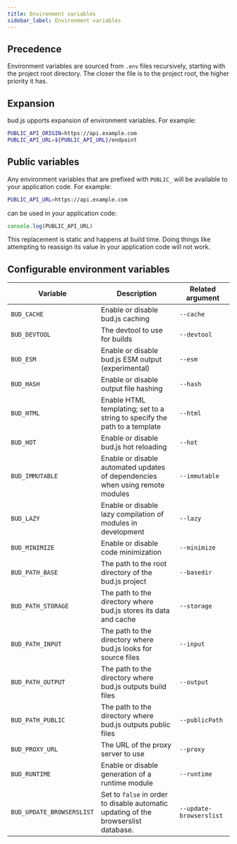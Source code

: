 ```yaml
---
title: Environment variables
sidebar_label: Environment variables
---
```


## Precedence

Environment variables are sourced from `.env` files recursively, starting with the project root directory. The closer the file is to the project root, the higher priority it has.

## Expansion

bud.js upports expansion of environment variables. For example:

```bash
PUBLIC_API_ORIGIN=https://api.example.com
PUBLIC_API_URL=${PUBLIC_API_URL}/endpoint
```

## Public variables

Any environment variables that are prefixed with `PUBLIC_` will be available to your application code. For example:

```bash
PUBLIC_API_URL=https://api.example.com
```

can be used in your application code:

```js
console.log(PUBLIC_API_URL)
```

This replacement is static and happens at build time. Doing things like attempting to reassign its value in your application code will not work.

## Configurable environment variables

| Variable                  | Description                                                                         | Related argument        |
| ------------------------- | ----------------------------------------------------------------------------------- | ----------------------- |
| `BUD_CACHE`               | Enable or disable bud.js caching                                                    | `--cache`               |
| `BUD_DEVTOOL`             | The devtool to use for builds                                                       | `--devtool`             |
| `BUD_ESM`                 | Enable or disable bud.js ESM output (experimental)                                  | `--esm`                 |
| `BUD_HASH`                | Enable or disable output file hashing                                               | `--hash`                |
| `BUD_HTML`                | Enable HTML templating; set to a string to specify the path to a template           | `--html`                |
| `BUD_HOT`                 | Enable or disable bud.js hot reloading                                              | `--hot`                 |
| `BUD_IMMUTABLE`           | Enable or disable automated updates of dependencies when using remote modules       | `--immutable`           |
| `BUD_LAZY`                | Enable or disable lazy compilation of modules in development                        | `--lazy`                |
| `BUD_MINIMIZE`            | Enable or disable code minimization                                                 | `--minimize`            |
| `BUD_PATH_BASE`           | The path to the root directory of the bud.js project                                | `--basedir`             |
| `BUD_PATH_STORAGE`        | The path to the directory where bud.js stores its data and cache                    | `--storage`             |
| `BUD_PATH_INPUT`          | The path to the directory where bud.js looks for source files                       | `--input`               |
| `BUD_PATH_OUTPUT`         | The path to the directory where bud.js outputs build files                          | `--output`              |
| `BUD_PATH_PUBLIC`         | The path to the directory where bud.js outputs public files                         | `--publicPath`          |
| `BUD_PROXY_URL`           | The URL of the proxy server to use                                                  | `--proxy`               |
| `BUD_RUNTIME` | Enable or disable generation of a runtime module | `--runtime` |
| `BUD_UPDATE_BROWSERSLIST` | Set to `false` in order to disable automatic updating of the browserslist database. | `--update-browserslist` |
